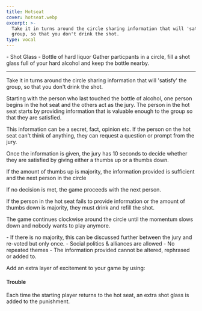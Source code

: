 ```yaml
---
title: Hotseat
cover: hotseat.webp
excerpt: >-
  Take it in turns around the circle sharing information that will 'satisfy' the
  group, so that you don't drink the shot.
type: vocal
---
```


<GameHero
  cover="/BeerGoggleGames/images/hotseat.webp"
  alt="Hotseat"
/>

<GameSection title="Equipment" icon="/BeerGoggleGames/images/liquor.webp">
-   Shot Glass
-   Bottle of hard liquor
</GameSection>

<GameSection title="Setup" icon="/BeerGoggleGames/images/settings.webp">
Gather particpants in a circle, fill a shot glass full of your hard alcohol and keep the bottle nearby.

* * *
</GameSection>

<GameSection title="Aim of the Game" icon="/BeerGoggleGames/images/target.webp">
<p>Take it in turns around the circle sharing information that will 'satisfy' the group, so that you don't drink the shot.</p>
</GameSection>

<GameSection title="How to Play" icon="/BeerGoggleGames/images/question.webp">
Starting with the person who last touched the bottle of alcohol, one person begins in the hot seat and the others act as the jury. The person in the hot seat starts by providing information that is valuable enough to the group so that they are satisfied.

This information can be a secret, fact, opinion etc. If the person on the hot seat can't think of anything, they can request a question or prompt from the jury.

Once the information is given, the jury has 10 seconds to decide whether they are satisfied by giving either a thumbs up or a thumbs down.

If the amount of thumbs up is majority, the information provided is sufficient and the next person in the circle

If no decision is met, the game proceeds with the next person.

If the person in the hot seat fails to provide information or the amount of thumbs down is majority, they must drink and refill the shot.

The game continues clockwise around the circle until the momentum slows down and nobody wants to play anymore.
</GameSection>

<GameSection title="Rules" icon="/BeerGoggleGames/images/rules.webp">
-   If there is no majority, this can be discussed further between the jury and re-voted but only once.
-   Social politics & alliances are allowed
-   No repeated themes
-   The information provided cannot be altered, rephrased or added to.
</GameSection>

<GameSection title="Special Edition" icon="/BeerGoggleGames/images/special.webp">

<p>Add an extra layer of excitement to your game by using:</p>

<h4>Trouble</h4>

<p>Each time the starting player returns to the hot seat, an extra shot glass is added to the punishment.</p>
</GameSection>

<ShareButtons title="Hotseat" />

<FeedbackCard>
</FeedbackCard>
